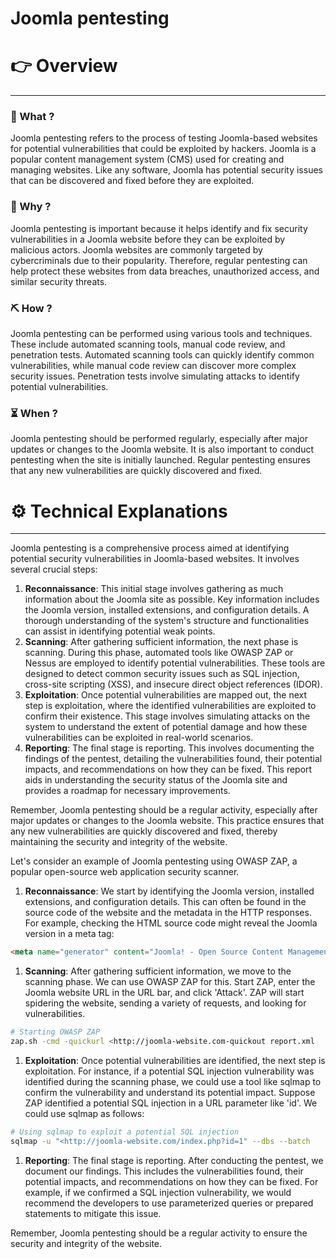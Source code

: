# Joomla pentesting


# 👉 Overview

---

### 👀 What ?

Joomla pentesting refers to the process of testing Joomla-based websites for potential vulnerabilities that could be exploited by hackers. Joomla is a popular content management system (CMS) used for creating and managing websites. Like any software, Joomla has potential security issues that can be discovered and fixed before they are exploited.


### 🧐 Why ?

Joomla pentesting is important because it helps identify and fix security vulnerabilities in a Joomla website before they can be exploited by malicious actors. Joomla websites are commonly targeted by cybercriminals due to their popularity. Therefore, regular pentesting can help protect these websites from data breaches, unauthorized access, and similar security threats.


### ⛏️ How ?

Joomla pentesting can be performed using various tools and techniques. These include automated scanning tools, manual code review, and penetration tests. Automated scanning tools can quickly identify common vulnerabilities, while manual code review can discover more complex security issues. Penetration tests involve simulating attacks to identify potential vulnerabilities.


### ⏳ When ?

Joomla pentesting should be performed regularly, especially after major updates or changes to the Joomla website. It is also important to conduct pentesting when the site is initially launched. Regular pentesting ensures that any new vulnerabilities are quickly discovered and fixed.


# ⚙️ Technical Explanations

---

Joomla pentesting is a comprehensive process aimed at identifying potential security vulnerabilities in Joomla-based websites. It involves several crucial steps:

1. **Reconnaissance**: This initial stage involves gathering as much information about the Joomla site as possible. Key information includes the Joomla version, installed extensions, and configuration details. A thorough understanding of the system's structure and functionalities can assist in identifying potential weak points.
2. **Scanning**: After gathering sufficient information, the next phase is scanning. During this phase, automated tools like OWASP ZAP or Nessus are employed to identify potential vulnerabilities. These tools are designed to detect common security issues such as SQL injection, cross-site scripting (XSS), and insecure direct object references (IDOR).
3. **Exploitation**: Once potential vulnerabilities are mapped out, the next step is exploitation, where the identified vulnerabilities are exploited to confirm their existence. This stage involves simulating attacks on the system to understand the extent of potential damage and how these vulnerabilities can be exploited in real-world scenarios.
4. **Reporting**: The final stage is reporting. This involves documenting the findings of the pentest, detailing the vulnerabilities found, their potential impacts, and recommendations on how they can be fixed. This report aids in understanding the security status of the Joomla site and provides a roadmap for necessary improvements.

Remember, Joomla pentesting should be a regular activity, especially after major updates or changes to the Joomla website. This practice ensures that any new vulnerabilities are quickly discovered and fixed, thereby maintaining the security and integrity of the website.

Let's consider an example of Joomla pentesting using OWASP ZAP, a popular open-source web application security scanner.

1. **Reconnaissance**: We start by identifying the Joomla version, installed extensions, and configuration details. This can often be found in the source code of the website and the metadata in the HTTP responses. For example, checking the HTML source code might reveal the Joomla version in a meta tag:

```html
<meta name="generator" content="Joomla! - Open Source Content Management" /

```

1. **Scanning**: After gathering sufficient information, we move to the scanning phase. We can use OWASP ZAP for this. Start ZAP, enter the Joomla website URL in the URL bar, and click 'Attack'. ZAP will start spidering the website, sending a variety of requests, and looking for vulnerabilities.

```bash
# Starting OWASP ZAP
zap.sh -cmd -quickurl <http://joomla-website.com-quickout report.xml

```

1. **Exploitation**: Once potential vulnerabilities are identified, the next step is exploitation. For instance, if a potential SQL injection vulnerability was identified during the scanning phase, we could use a tool like sqlmap to confirm the vulnerability and understand its potential impact. Suppose ZAP identified a potential SQL injection in a URL parameter like 'id'. We could use sqlmap as follows:

```bash
# Using sqlmap to exploit a potential SQL injection
sqlmap -u "<http://joomla-website.com/index.php?id=1" --dbs --batch

```

1. **Reporting**: The final stage is reporting. After conducting the pentest, we document our findings. This includes the vulnerabilities found, their potential impacts, and recommendations on how they can be fixed. For example, if we confirmed a SQL injection vulnerability, we would recommend the developers to use parameterized queries or prepared statements to mitigate this issue.

Remember, Joomla pentesting should be a regular activity to ensure the security and integrity of the website.
